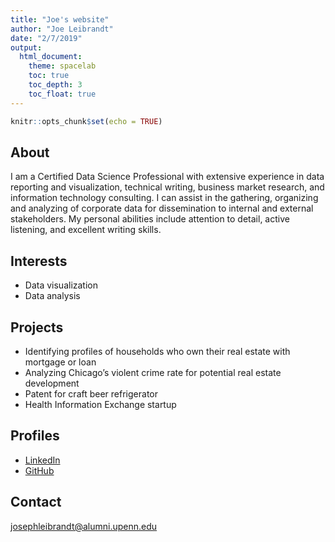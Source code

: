 ```yaml
---
title: "Joe's website"
author: "Joe Leibrandt"
date: "2/7/2019"
output: 
  html_document:
    theme: spacelab
    toc: true 
    toc_depth: 3
    toc_float: true
---
```


```r
knitr::opts_chunk$set(echo = TRUE)
```

## About

I am a Certified Data Science Professional with extensive experience in data reporting and visualization, technical writing, business market research, and information technology consulting. I can assist in the gathering, organizing and analyzing of corporate data for dissemination to internal and external stakeholders.  My personal abilities include attention to detail, active listening, and excellent writing skills.

## Interests

* Data visualization
* Data analysis

## Projects

* Identifying profiles of households who own their real estate with mortgage or loan
* Analyzing Chicago's violent crime rate for potential real estate development
* Patent for craft beer refrigerator
* Health Information Exchange startup 

## Profiles

* [LinkedIn](https://www.linkedin.com/in/josephleibrandt/)
* [GitHub](https://github.com/josephleibrandt)

## Contact

[josephleibrandt@alumni.upenn.edu](mailto:josephleibrandt@alumni.upenn.edu)
